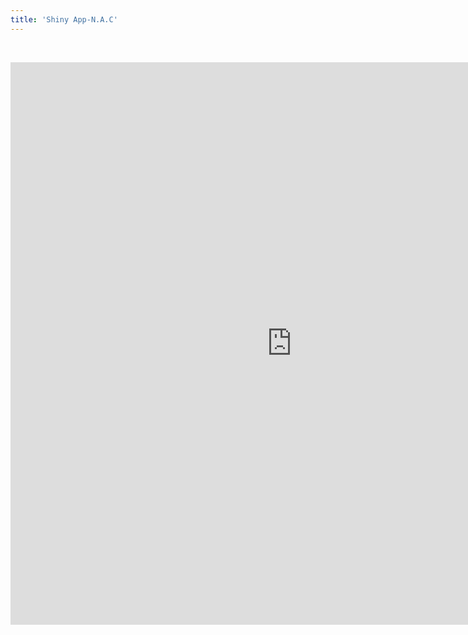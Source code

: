 ```yaml
---
title: 'Shiny App-N.A.C'
---
```

&nbsp;

<iframe src="https://allenansa.shinyapps.io/app1/" width="900" height='900' frameBorder="0">
</iframe>
